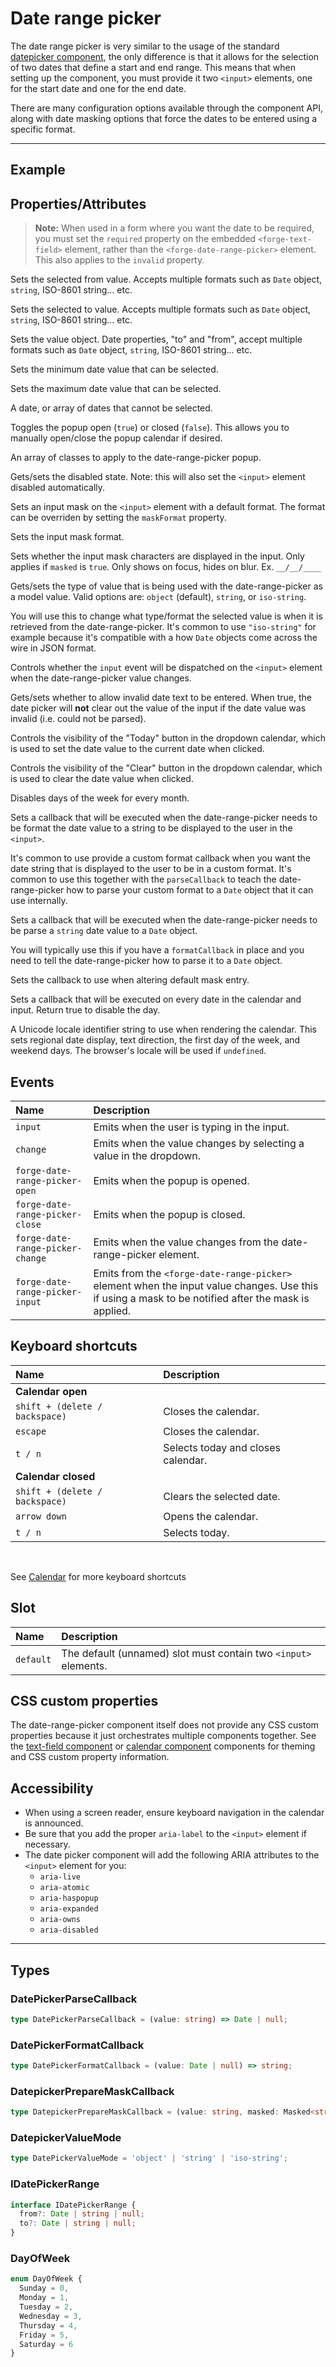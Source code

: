 
<PageSection>

# Date range picker

The date range picker is very similar to the usage of the standard [datepicker component](?path=/story/components-date-picker--default), the
only difference is that it allows for the selection of two dates that define a start and end range. This means that when setting up the component, you must
provide it two `<input>` elements, one for the start date and one for the end date.

There are many configuration options available through the component API, along with date masking options that force the dates to be entered using a specific
format.

</PageSection>

---

<PageSection>

## Example

<LiveDemo layout="column" codeHtml={DateRangePickerDefaultCodeHtml()}>
  <DateRangePickerDemo />
</LiveDemo>

</PageSection>

<PageSection>

## Properties/Attributes

> **Note:** When used in a form where you want the date to be required, you must set the `required` property on the
> embedded `<forge-text-field>` element, rather than the `<forge-date-range-picker>` element.  This also applies to the `invalid` property.

<PropertyDef name="from" type="Date | string | null" defaultValue="null">

Sets the selected from value. Accepts multiple formats such as `Date` object, `string`, ISO-8601 string... etc.

</PropertyDef>

<PropertyDef name="to" type="Date | string | null" defaultValue="null">

Sets the selected to value. Accepts multiple formats such as `Date` object, `string`, ISO-8601 string... etc.

</PropertyDef>

<PropertyDef name="value" type="IDatePickerRange" defaultValue="{}">

Sets the value object. Date properties, "to" and "from", accept multiple formats such as `Date` object, `string`, ISO-8601 string... etc.

</PropertyDef>

<PropertyDef name="min" type="Date | string | null" defaultValue="null">

Sets the minimum date value that can be selected.

</PropertyDef>

<PropertyDef name="max" type="Date | string | null" defaultValue="null">

Sets the maximum date value that can be selected.

</PropertyDef>

<PropertyDef name="disabledDates" type="Date | Date[] | null" attr={false} defaultValue="null">

A date, or array of dates that cannot be selected.

</PropertyDef>

<PropertyDef name="open" type="boolean" defaultValue="false">

Toggles the popup open (`true`) or closed (`false`). This allows you to manually open/close the popup calendar if desired.

</PropertyDef>

<PropertyDef name="popupClasses" type="string | string[]" attr={false} defaultValue="[]">

An array of classes to apply to the date-range-picker popup.

</PropertyDef>

<PropertyDef name="disabled" type="boolean" defaultValue="false">

Gets/sets the disabled state. Note: this will also set the `<input>` element disabled automatically.

</PropertyDef>

<PropertyDef name="masked" type="boolean" defaultValue="true">

Sets an input mask on the `<input>` element with a default format. The format can be overriden by setting the `maskFormat` property.

</PropertyDef>

<PropertyDef name="maskFormat" type="string" defaultValue="&quot;MM/DD/YYYY&quot;">

Sets the input mask format.

</PropertyDef>

<PropertyDef name="showMaskFormat" type="boolean" defaultValue="false">

Sets whether the input mask characters are displayed in the input. Only applies if `masked` is `true`. Only shows on focus, hides on blur. Ex. `__/__/____`

</PropertyDef>

<PropertyDef name="valueMode" type="DatepickerValueMode" defaultValue="&quot;object&quot;">

Gets/sets the type of value that is being used with the date-range-picker as a model value. Valid options are: `object` (default), `string`, or `iso-string`.

You will use this to change what type/format the selected value is when it is retrieved from the date-range-picker. It's common to use `"iso-string"` for example
because it's compatible with a how `Date` objects come across the wire in JSON format.

</PropertyDef>

<PropertyDef name="notifyInputValueChanges" attr={false} type="boolean" defaultValue="true">

Controls whether the `input` event will be dispatched on the `<input>` element when the date-range-picker value changes.

</PropertyDef>

<PropertyDef name="allowInvalidDate" type="boolean" defaultValue="false">

Gets/sets whether to allow invalid date text to be entered. When true, the date picker will **not** clear out the value of the input if the date value was invalid (i.e. could not be parsed).

</PropertyDef>

<PropertyDef name="showToday" type="boolean" defaultValue="false">

Controls the visibility of the "Today" button in the dropdown calendar, which is used to set the date value to the current date when clicked.

</PropertyDef>

<PropertyDef name="showClear" type="boolean" defaultValue="false">

Controls the visibility of the "Clear" button in the dropdown calendar, which is used to clear the date value when clicked.

</PropertyDef>

<PropertyDef name="disabledDaysOfWeek" type="DayOfWeek[]" defaultValue="[]">

Disables days of the week for every month.

</PropertyDef>

<PropertyDef name="formatCallback" type="DatepickerFormatCallback" attr={false} defaultValue="undefined">

Sets a callback that will be executed when the date-range-picker needs to be format the date value to a string to be displayed to the user in the `<input>`.

It's common to use provide a custom format callback when you want the date string that is displayed to the user to be in a custom format. It's common to use
this together with the `parseCallback` to teach the date-range-picker how to parse your custom format to a `Date` object that it can use internally.

</PropertyDef>

<PropertyDef name="parseCallback" type="DatepickerParseCallback" attr={false} defaultValue="null">

Sets a callback that will be executed when the date-range-picker needs to be parse a `string` date value to a `Date` object.

You will typically use this if you have a `formatCallback` in place and you need to tell the date-range-picker how to parse it to a `Date` object.

</PropertyDef>

<PropertyDef name="prepareMaskCallback" type="DatepickerPrepareMaskCallback" attr={false} defaultValue="null">

Sets the callback to use when altering default mask entry.

</PropertyDef>

<PropertyDef name="disableDayCallback" type="(date: Date) => boolean" attr={false} defaultValue="undefined">

Sets a callback that will be executed on every date in the calendar and input. Return true to disable the day.

</PropertyDef>

<PropertyDef name="locale" type="string | undefined" defaultValue="undefined">

A Unicode locale identifier string to use when rendering the calendar. This sets regional date display, text direction, the first day of the week, and weekend days. The browser's locale will be used if `undefined`.

</PropertyDef>

</PageSection>

<PageSection>

## Events

| Name                               | Description
| :----------------------------------| :---------------------
| `input`                            | Emits when the user is typing in the input.
| `change`                           | Emits when the value changes by selecting a value in the dropdown.
| `forge-date-range-picker-open`       | Emits when the popup is opened.
| `forge-date-range-picker-close`      | Emits when the popup is closed.
| `forge-date-range-picker-change`     | Emits when the value changes from the date-range-picker element.
| `forge-date-range-picker-input`      | Emits from the `<forge-date-range-picker>` element when the input value changes. Use this if using a mask to be notified after the mask is applied.

</PageSection>

<PageSection>

## Keyboard shortcuts

| Name                                | Description
| :-----------------------------------| :----------------
| **Calendar open**                   |
| `shift + (delete / backspace)`      | Closes the calendar.
| `escape`                            | Closes the calendar.
| `t / n`                             | Selects today and closes calendar.
| **Calendar closed**                 |
| `shift + (delete / backspace)`      | Clears the selected date.
| `arrow down`                        | Opens the calendar.
| `t / n`                             | Selects today.

<br/>

See [Calendar](?path=/docs/components-calendar--default#keyboard-shortcuts) for more keyboard shortcuts

</PageSection>

<PageSection>

## Slot

| Name                        | Description
| :---------------------------| :---------------------
| `default`                   | The default (unnamed) slot must contain two `<input>` elements.

</PageSection>

<PageSection>

## CSS custom properties

The date-range-picker component itself does not provide any CSS custom properties because it just orchestrates multiple components together. See the
[text-field component](?path=/docs/components-text-field--default#css-custom-properties) or [calendar component](?path=/docs/components-calendar--default#css-custom-properties) components for
theming and CSS custom property information.

</PageSection>

<PageSection>

## Accessibility

- When using a screen reader, ensure keyboard navigation in the calendar is announced.
- Be sure that you add the proper `aria-label` to the `<input>` element if necessary.
- The date picker component will add the following ARIA attributes to the `<input>` element for you:
  - `aria-live`
  - `aria-atomic`
  - `aria-haspopup`
  - `aria-expanded`
  - `aria-owns`
  - `aria-disabled`

</PageSection>

---

<PageSection>

## Types

### DatePickerParseCallback

```ts
type DatePickerParseCallback = (value: string) => Date | null;
```

### DatePickerFormatCallback

```ts
type DatePickerFormatCallback = (value: Date | null) => string;
```

### DatepickerPrepareMaskCallback

```ts
type DatepickerPrepareMaskCallback = (value: string, masked: Masked<string>, flags: IMask.AppendFlags, maskInstance: InputMask<IMask.MaskedPatternOptions>) => string;
```

### DatepickerValueMode

```ts
type DatePickerValueMode = 'object' | 'string' | 'iso-string';
```

### IDatePickerRange

```ts expanded
interface IDatePickerRange {
  from?: Date | string | null;
  to?: Date | string | null;
}
```

### DayOfWeek

```ts
enum DayOfWeek {
  Sunday = 0,
  Monday = 1,
  Tuesday = 2,
  Wednesday = 3,
  Thursday = 4,
  Friday = 5,
  Saturday = 6
}
```

</PageSection>